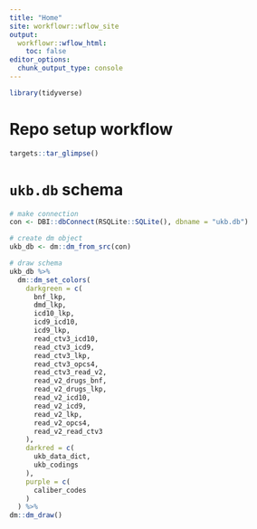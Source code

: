 ```yaml
---
title: "Home"
site: workflowr::wflow_site
output:
  workflowr::wflow_html:
    toc: false
editor_options:
  chunk_output_type: console
---
```


```r
library(tidyverse)
```

# Repo setup workflow

```r
targets::tar_glimpse()
```

# `ukb.db` schema

```r
# make connection
con <- DBI::dbConnect(RSQLite::SQLite(), dbname = "ukb.db")

# create dm object
ukb_db <- dm::dm_from_src(con)

# draw schema
ukb_db %>%
  dm::dm_set_colors(
    darkgreen = c(
      bnf_lkp,
      dmd_lkp,
      icd10_lkp,
      icd9_icd10,
      icd9_lkp,
      read_ctv3_icd10,
      read_ctv3_icd9,
      read_ctv3_lkp,
      read_ctv3_opcs4,
      read_ctv3_read_v2,
      read_v2_drugs_bnf,
      read_v2_drugs_lkp,
      read_v2_icd10,
      read_v2_icd9,
      read_v2_lkp,
      read_v2_opcs4,
      read_v2_read_ctv3
    ),
    darkred = c(
      ukb_data_dict,
      ukb_codings
    ),
    purple = c(
      caliber_codes
    )
  ) %>% 
dm::dm_draw()
```
